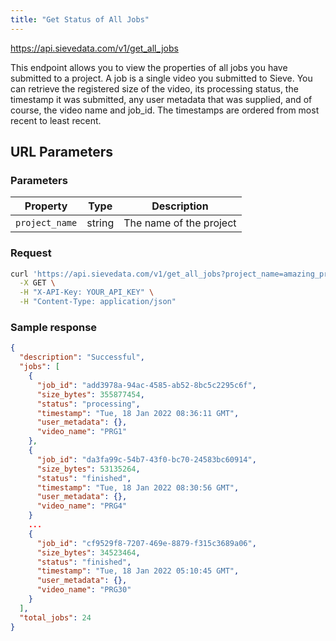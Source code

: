 ```yaml
---
title: "Get Status of All Jobs"
---
```



<Request method="GET">https://api.sievedata.com/v1/get_all_jobs</Request>

This endpoint allows you to view the properties of all jobs you have submitted to a project. A job is a single video you submitted to Sieve. You can retrieve the registered size of the video, its processing status, the timestamp it was submitted, any user metadata that was supplied, and of course, the video name and job_id. The timestamps are ordered from most recent to least recent.

## URL Parameters

### Parameters

| Property | Type | Description |
| ---- | ----- | ---- |
| `project_name` | string | The name of the project |

### Request

```bash Terminal
curl 'https://api.sievedata.com/v1/get_all_jobs?project_name=amazing_project_1' \
  -X GET \
  -H "X-API-Key: YOUR_API_KEY" \
  -H "Content-Type: application/json"
```

### Sample response

```json
{
  "description": "Successful",
  "jobs": [
    {
      "job_id": "add3978a-94ac-4585-ab52-8bc5c2295c6f",
      "size_bytes": 355877454,
      "status": "processing",
      "timestamp": "Tue, 18 Jan 2022 08:36:11 GMT",
      "user_metadata": {},
      "video_name": "PRG1"
    },
    {
      "job_id": "da3fa99c-54b7-43f0-bc70-24583bc60914",
      "size_bytes": 53135264,
      "status": "finished",
      "timestamp": "Tue, 18 Jan 2022 08:30:56 GMT",
      "user_metadata": {},
      "video_name": "PRG4"
    }
    ...
    {
      "job_id": "cf9529f8-7207-469e-8879-f315c3689a06",
      "size_bytes": 34523464,
      "status": "finished",
      "timestamp": "Tue, 18 Jan 2022 05:10:45 GMT",
      "user_metadata": {},
      "video_name": "PRG30"
    }
  ],
  "total_jobs": 24
}
```